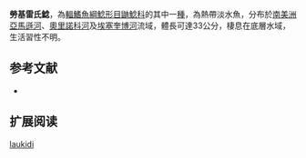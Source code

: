 {{Speciesbox
| name = 勞基雷氏鯰
| image = 
| image_width = 250px
| status = NE
| status_system = IUCN3.1
| genus = Rhamdia
| species = laukidi
| authority = [[Bleeker|Bleeker]], 1858
| synonyms = *''Pimelodus holomelas '',Günther, 1863 
*''Rhamdia tenella '',Eigenmann & Eigenmann, 1888
}}

'''勞基雷氏鯰'''，為[[輻鰭魚綱|輻鰭魚綱]][[鯰形目|鯰形目]][[鼬鯰科|鼬鯰科]]的其中一[[種|種]]，為熱帶淡水魚，分布於[[南美洲|南美洲]][[亞馬遜河|亞馬遜河]]、[[奧里諾科河|奧里諾科河]]及[[埃塞奎博河|埃塞奎博河]]流域，體長可達33公分，棲息在底層水域，生活習性不明。

==参考文献==
*{{FishBase_species|genus=Rhamdia|species=laukidi|year=2015|month=7}}

== 扩展阅读 ==
{{refbegin}}
{{wikispecies-inline|Rhamdia laukidi|勞基雷氏鯰}}
{{refend}}
{{Taxonbar|from=Q5563511}}

[[Category:雷氏鯰屬|laukidi]]